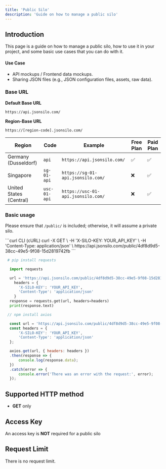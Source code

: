 ```yaml
---
title: 'Public Silo'
description: 'Guide on how to manage a public silo'
---
```


## Introduction

This page is a guide on how to manage a public silo, how to use it in your project, and some basic use cases that you can do with it.

#### Use Case

- API mockups / Frontend data mockups.
- Sharing JSON files (e.g., JSON configuration files, assets, raw data).

### Base URL

**Default Base URL**

```
https://api.jsonsilo.com/
```

**Region-Base URL**

```
https://[region-code].jsonsilo.com/
```

| Region | Code | Example | Free Plan | Paid Plan |
|--------|------|---------|-----------|-----------|
| Germany (Dusseldorf)| `api` | `https://api.jsonsilo.com/` | ✅ | ✅ |
| Singapore | `sg-01-api` | `https://sg-01-api.jsonsilo.com/` | ❌ | ✅ |
| United States (Central) | `usc-01-api` | `https://usc-01-api.jsonsilo.com/` | ❌ | ✅ |

### Basic usage

<Warning>Please ensure that `/public/` is included; otherwise, it will assume a private silo.</Warning>

<CodeGroup>
```curl CLI (cURL)
curl -X GET \
    -H 'X-SILO-KEY: YOUR_API_KEY' \
    -H 'Content-Type: application/json' \
    https://api.jsonsilo.com/public/4df8d9d5-38cc-49e5-9f08-15d2819742fb
```

```python main.py (Python)
 # pip install requests

  import requests 

  url = 'https://api.jsonsilo.com/public/4df8d9d5-38cc-49e5-9f08-15d2819742fb'
    headers = {
      'X-SILO-KEY': 'YOUR_API_KEY',
      'Content-Type': 'application/json'
    }
  response = requests.get(url, headers=headers)
  print(response.text)
```

```javascript main.js (JavaScript)
 // npm install axios

  const url = 'https://api.jsonsilo.com/public/4df8d9d5-38cc-49e5-9f08-15d2819742fb';
  const headers = {
      'X-SILO-KEY': 'YOUR_API_KEY',
      'Content-Type': 'application/json'
  };

  axios.get(url, { headers: headers })
  .then(response => {
      console.log(response.data);
  })
  .catch(error => {
      console.error('There was an error with the request:', error);
  });
```
</CodeGroup>

## Supported HTTP method

- **GET** only

## Access Key

An access key is **NOT** required for a public silo

## Request Limit

There is no request limit.
